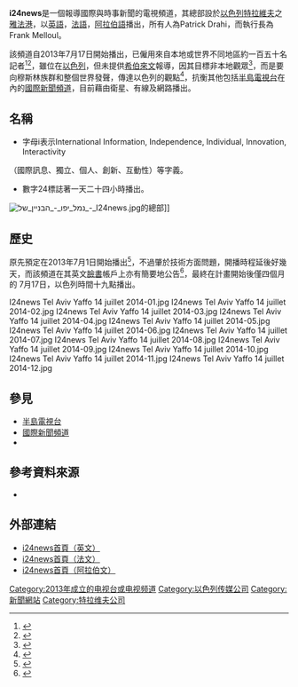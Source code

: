 {{lowercase}}
{{頻道資訊
| 頻道名稱         = i24news
| 頻道圖片檔案     = I24 logo FINAL BLUE-02.png
| 頻道圖片尺寸     = 200px
| 總部所在         = {{ISR}}[[特拉維夫|特拉維夫]]
| 開播日期         = 2013年7月17日
| 頻道語言         = [[英語|英語]]<br>[[法語|法語]]<br>[[阿拉伯語|阿拉伯語]]
| 頻道類別         = 新聞
| 頻道口號         = See Beyond<br>Voir plus loin<br>
| 擁有者           = Patrick Drahi
| 頻道官方網站     = http://www.i24news.tv/en/
| 備註             = 
}}

'''i24news'''是一個報導國際與時事新聞的電視頻道，其總部設於[[以色列|以色列]][[特拉維夫|特拉維夫]]之[[雅法|雅法港]]，以[[英語|英語]]，[[法語|法語]]，[[阿拉伯語|阿拉伯語]]播出，所有人為Patrick Drahi，而執行長為Frank Melloul。 

該頻道自2013年7月17日開始播出，已僱用來自本地或世界不同地區約一百五十名記者<ref>{{Cite web |url=http://jssnews.com/2013/04/09/i24news-la-nouvelle-chaine-tv-israelienne-en-francais-bientot-sur-les-ondes/ |title=i24news, la nouvelle chaîne TV israélienne en français, bientôt sur les ondes |accessdate=2013-10-17 |archive-date=2013-10-22 |archive-url=https://web.archive.org/web/20131022194842/http://jssnews.com/2013/04/09/i24news-la-nouvelle-chaine-tv-israelienne-en-francais-bientot-sur-les-ondes/ |dead-url=yes }}</ref><ref>{{Cite web |url=http://jssnews.com/2013/05/22/i24news-la-nouvelle-chaine-israelienne-en-francais-presente-sa-bande-annonce/ |title=I24News, la nouvelle chaîne israélienne en français, présente sa bande annonce ! |accessdate=2013-10-17 |archive-date=2013-06-07 |archive-url=https://web.archive.org/web/20130607204016/http://jssnews.com/2013/05/22/i24news-la-nouvelle-chaine-israelienne-en-francais-presente-sa-bande-annonce/ |dead-url=yes }}</ref>，雖位在[[以色列|以色列]]，但未提供[[希伯來文|希伯來文]]報導，因其目標非本地觀眾<ref>{{cite web|url=http://www.tagesschau.de/videoblog/zwischen_mittelmeer_und_jordan/videoblogschneider306.html|title=i24 - das israelische Al Dschasira?|publisher=Richard C. Schneider/tagesschau.de|date=2013-07-28|accessdate=2013-07-29|archive-date=2013-08-01|archive-url=https://web.archive.org/web/20130801065137/http://www.tagesschau.de/videoblog/zwischen_mittelmeer_und_jordan/videoblogschneider306.html|dead-url=no}}</ref>，而是要向穆斯林族群和整個世界發聲，傳達以色列的觀點<ref>{{cite web|url=http://www.google.com/hostednews/afp/article/ALeqM5jMR2fW7IMr88duCULDwIBXNLHGbw|title=i24news gives 'different view' of Israel: director|publisher=Michael Blum/[[Agence_France-Presse|Agence France-Presse]]|date=2013-07-19|accessdate=2013-07-29|archive-date=2014-02-19|archive-url=https://web.archive.org/web/20140219075800/http://www.google.com/hostednews/afp/article/ALeqM5jMR2fW7IMr88duCULDwIBXNLHGbw|dead-url=no}}</ref>，抗衡其他包括[[半島電視台|半島電視台]]在內的[[國際新聞頻道|國際新聞頻道]]，目前藉由衛星、有線及網路播出。

==名稱==

*字母i表示International Information, Independence, Individual, Innovation, Interactivity
（國際訊息、獨立、個人、創新、互動性）等字義。
*數字24標誌著一天二十四小時播出。
[[File:נמל_יפו_-_הבניין_של_-_I24news.jpg|thumb]]的總部]]

==歷史==

原先預定在2013年7月1日開始播出<ref>{{Cite web |url=http://www.israelvalley.com/news/2013/06/22/40381/dans-10-jours-franck-melloul-et-patrick-drahi-lancent-i24news |title=IsraelValley News |accessdate=2013-10-17 |archive-date=2013-10-17 |archive-url=https://web.archive.org/web/20131017235124/http://www.israelvalley.com/news/2013/06/22/40381/dans-10-jours-franck-melloul-et-patrick-drahi-lancent-i24news |dead-url=yes }}</ref>，不過肇於技術方面問題，開播時程延後好幾天，而該頻道在其英文[[臉書|臉書]]帳戶上亦有簡要地公告<ref>{{Cite web |url=https://www.facebook.com/i24news |title=Facebook Page |accessdate=2013-10-17 |archive-date=2019-02-16 |archive-url=https://web.archive.org/web/20190216151143/https://www.facebook.com/i24news |dead-url=no }}</ref>，最終在計畫開始後僅四個月的
7月17日，以色列時間十九點播出。
<gallery >
I24news Tel Aviv Yaffo 14 juillet 2014-01.jpg
I24news Tel Aviv Yaffo 14 juillet 2014-02.jpg
I24news Tel Aviv Yaffo 14 juillet 2014-03.jpg
I24news Tel Aviv Yaffo 14 juillet 2014-04.jpg
I24news Tel Aviv Yaffo 14 juillet 2014-05.jpg
I24news Tel Aviv Yaffo 14 juillet 2014-06.jpg
I24news Tel Aviv Yaffo 14 juillet 2014-07.jpg
I24news Tel Aviv Yaffo 14 juillet 2014-08.jpg
I24news Tel Aviv Yaffo 14 juillet 2014-09.jpg
I24news Tel Aviv Yaffo 14 juillet 2014-10.jpg
I24news Tel Aviv Yaffo 14 juillet 2014-11.jpg
I24news Tel Aviv Yaffo 14 juillet 2014-12.jpg
</gallery>

==參見==
*[[半島電視台|半島電視台]]
*[[國際新聞頻道|國際新聞頻道]]
*{{link-en|以色列電視媒體|Television in Israel}}

==參考資料來源==
{{reflist}}
*{{cite web |url=http://www.i24news.tv/en/opinion/1119-130716-the-mission-of-i24news |title=Our mission at i24news |last=Melloul |first=Frank |date=17 July 2013 |publisher=i24news |accessdate=19 July 2013 |deadurl=yes |archiveurl=https://web.archive.org/web/20130801222159/http://www.i24news.tv/en/opinion/1119-130716-the-mission-of-i24news |archivedate=2013年8月1日 }}

==外部連結==
*[http://www.i24news.tv/en/ i24news首頁（英文）]{{Wayback|url=http://www.i24news.tv/en/ |date=20131010101946 }}
*[http://www.i24news.tv/fr/ i24news首頁（法文）]{{Wayback|url=http://www.i24news.tv/fr/ |date=20131014102317 }}
*[http://www.i24news.tv/ar/ i24news首頁（阿拉伯文）] {{Wayback|url=http://www.i24news.tv/ar/ |date=20220429173834 }}

{{國際新聞頻道}}
{{美国电视新闻}}

[[Category:2013年成立的电视台或电视频道|Category:2013年成立的电视台或电视频道]]
[[Category:以色列传媒公司|Category:以色列传媒公司]]
[[Category:新聞網站|Category:新聞網站]]
[[Category:特拉维夫公司|Category:特拉维夫公司]]